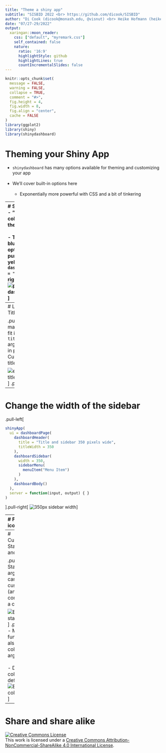 ```yaml
---
title: "Theme a shiny app"
subtitle: "SISBID 2022 <br> https://github.com/dicook/SISBID"
author: "Di Cook (dicook@monash.edu, @visnut) <br> Heike Hofmann (heike.hofmann@gmail.com, @heike_hh) <br> Susan VanderPlas (susan.vanderplas@unl.edu, @srvanderplas)"
date: "07/27-29/2022"
output:
  xaringan::moon_reader:
    css: ["default", "myremark.css"]
    self_contained: false
    nature:
      ratio: '16:9'
      highlightStyle: github
      highlightLines: true
      countIncrementalSlides: false
---
```


```r
knitr::opts_chunk$set(
  message = FALSE,
  warning = FALSE,
  collapse = TRUE,
  comment = "#>",
  fig.height = 4,
  fig.width = 8,
  fig.align = "center",
  cache = FALSE
)
library(ggplot2)
library(shiny)
library(shinydashboard)
```

# Theming your Shiny App

- `shinydashboard` has many options available for theming and customizing your app <br/><br/>
- We'll cover built-in options here<br/><br/>
    - Exponentially more powerful with CSS and a bit of tinkering

---
# Skins
.pull-left[
- "Skins" are color themes for the dashboard<br/><br/>
- The default is blue, but other options:
    - black, purple, green, red, yellow
    - `dashboardPage(skin = "purple")`
].pull-right[
![purple dashboard skin](skin-purple.png)
]


---
# Long Titles and Title CSS

.pull-left[
- Titles may sometimes not fit in the title area
    - `titleWidth` argument, specify in pixels
- Customize color of title area using CSS

![example of long title](long-title.png)
]
.pull-right[
```r
shinyApp(
  ui = dashboardPage(
    dashboardHeader(
      title = "Example of a long title that needs more space",
      titleWidth = 450
    ),
    dashboardSidebar(),
    dashboardBody(
      # Also add some custom CSS to make the title 
      # background area the same
      # color as the rest of the header.
      tags$head(tags$style(HTML('
        .skin-blue .main-header .logo {
          background-color: #3c8dbc;
        }
        .skin-blue .main-header .logo:hover {
          background-color: #3c8dbc;
        }
      ')))
    )
  ),
  server = function(input, output) { }
)
```
]

---
# Change the width of the sidebar

.pull-left[
```r
shinyApp(
  ui = dashboardPage(
    dashboardHeader(
      title = "Title and sidebar 350 pixels wide",
      titleWidth = 350
    ),
    dashboardSidebar(
      width = 350,
      sidebarMenu(
        menuItem("Menu Item")
      )
    ),
    dashboardBody()
  ),
  server = function(input, output) { }
)
```
].pull-right[
![350px sidebar width](sidebar-width.png)
]

---
# Fun with icons!

- `shinydashboard` includes icons from [`fontAwesome`](https://fontawesome.io/icons/) and [`Glyphicons`](https://getbootstrap.com/docs/3.4/components/#glyphicons)<br/><br/>
- `icon("calendar")` generates HTML for `r icon("calendar")`

```r
shinyApp(
  ui = dashboardPage(
    dashboardHeader(
      title = HTML(paste(icon("cog", lib="glyphicon"), "My app is a cog in the machine!")),
      titleWidth = 450
    ),
    dashboardSidebar(),
    dashboardBody()
  ),
  server = function(input, output) { }
)
```
![Add an icon to the title](app-icon-title.png)


---
# Customizing Statuses and Colors

.pull-left[
- Status arguments can be customized (and this comes with a color)

![Bootstrap statuses](statuses.png)
]
.pull-right[
- Many functions also have a color argument<br/><br/>
- Default colors defined:
![Bootstrap colors](colors.png)
]


---
# Share and share alike

<a rel="license" href="http://creativecommons.org/licenses/by-nc-sa/4.0/"><img alt="Creative Commons License" style="border-width:0" src="https://i.creativecommons.org/l/by-nc-sa/4.0/88x31.png" /></a><br />This work is licensed under a <a rel="license" href="http://creativecommons.org/licenses/by-nc-sa/4.0/">Creative Commons Attribution-NonCommercial-ShareAlike 4.0 International License</a>.
